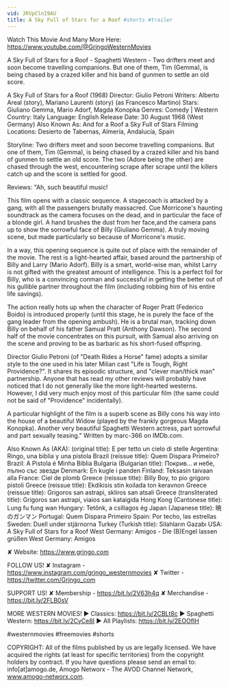 ```yaml
---
vid: JRVpClnI9AU
title: A Sky Full of Stars for a Roof #shorts #trailer
---
```


Watch This Movie And Many More Here: https://www.youtube.com/@GrjngoWesternMovies

A Sky Full of Stars for a Roof - Spaghetti Western - Two drifters meet and soon become travelling companions. But one of them, Tim (Gemma), is being chased by a crazed killer and his band of gunmen to settle an old score.

A Sky Full of Stars for a Roof (1968)
Director: Giulio Petroni
Writers: Alberto Areal (story), Mariano Laurenti (story) (as Francesco Martino)
Stars: Giuliano Gemma, Mario Adorf, Magda Konopka 
Genres: Comedy | Western 
Country: Italy
Language: English
Release Date: 30 August 1968 (West Germany) 
Also Known As: And for a Roof a Sky Full of Stars 
Filming Locations: Desierto de Tabernas, Almería, Andalucía, Spain 

Storyline:
Two drifters meet and soon become travelling companions. But one of them, Tim (Gemma), is being chased by a crazed killer and his band of gunmen to settle an old score. The two (Adore being the other) are chased through the west, encountering scrape after scrape until the killers catch up and the score is settled for good.

Reviews:
"Ah, such beautiful music!

This film opens with a classic sequence. A stagecoach is attacked by a gang, with all the passengers brutally massacred. Cue Morricone's haunting soundtrack as the camera focuses on the dead, and in particular the face of a blonde girl. A hand brushes the dust from her face,and the camera pans up to show the sorrowful face of Billy (Giuliano Gemma). A truly moving scene, but made particularly so because of Morricone's music.

In a way, this opening sequence is quite out of place with the remainder of the movie. The rest is a light-hearted affair, based around the partnership of Billy and Larry (Mario Adorf). Billy is a smart, world-wise man, whilst Larry is not gifted with the greatest amount of intelligence. This is a perfect foil for Billy, who is a convincing conman and successful in getting the better out of his gullible partner throughout the film (including robbing him of his entire life savings).

The action really hots up when the character of Roger Pratt (Federico Boido) is introduced properly (until this stage, he is purely the face of the gang leader from the opening ambush). He is a brutal man, tracking down Billy on behalf of his father Samual Pratt (Anthony Dawson). The second half of the movie concentrates on this pursuit, with Samual also arriving on the scene and proving to be as barbaric as his short-fused offspring.

Director Giulio Petroni (of "Death Rides a Horse" fame) adopts a similar style to the one used in his later Milian cast "Life is Tough, Right Providence?". It shares its episodic structure, and "clever man/thick man" partnership. Anyone that has read my other reviews will probably have noticed that I do not generally like the more light-hearted westerns. However, I did very much enjoy most of this particular film (the same could not be said of "Providence" incidentally).

A particular highlight of the film is a superb scene as Billy cons his way into the house of a beautiful Widow (played by the frankly gorgeous Magda Konopka). Another very beautiful Spaghetti Western actress, part sorrowful and part sexually teasing." Written by marc-366 on IMDb.com.

Also Known As (AKA):
(original title): E per tetto un cielo di stelle
Argentina: Ringo, una biblia y una pistola
Brazil (reissue title): Quem Dispara Primeiro?
Brazil: A Pistola é Minha Bíblia
Bulgaria (Bulgarian title): Покрив... и небе, пълно със звезди
Denmark: En kugle i panden
Finland: Teksasin taivaan alla
France: Ciel de plomb
Greece (reissue title): Billy Boy, to pio grigoro pistoli
Greece (reissue title): Ekdikisis stin koilada ton keravnon
Greece (reissue title): Grigoros san astrapi, skliros san atsali
Greece (transliterated title): Grigoros san astrapi, viaios san kataigida
Hong Kong (Cantonese title): Lung fu fung wan
Hungary: Tetőnk, a csillagos ég
Japan (Japanese title): 暁のガンマン
Portugal: Quem Dispara Primeiro
Spain: Por techo, las estrellas
Sweden: Duell under stjärnorna
Turkey (Turkish title): Silahların Gazabı
USA: A Sky Full of Stars for a Roof
West Germany: Amigos - Die (B)Engel lassen grüßen
West Germany: Amigos

✘ Website: https://www.grjngo.com

FOLLOW US!
✘ Instagram - https://www.instagram.com/grjngo_westernmovies
✘ Twitter - https://twitter.com/Grjngo_com

SUPPORT US!
✘ Membership - https://bit.ly/2V63h4q
✘ Merchandise - https://bit.ly/2FLB0sV

MORE WESTERN MOVIES! 
► Classics: https://bit.ly/2CBLt8c 
► Spaghetti Western: https://bit.ly/2CyCe8I 
► All Playlists: https://bit.ly/2EOOfIH 

#westernmovies #freemovies #shorts

COPYRIGHT: All of the films published by us are legally licensed. We have acquired the rights (at least for specific territories) from the copyright holders by contract. If you have questions please send an email to: info[at]amogo.de, Amogo Networx - The AVOD Channel Network, www.amogo-networx.com.